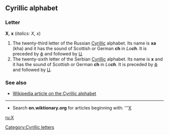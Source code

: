 ==Cyrillic alphabet==
===Letter===
'''Х''', '''х''' (''italics: Х, х'')

#The twenty-third letter of the Russian [[Cyrillic]] alphabet. Its name is '''ха''' (kha) and it has the sound of Scottish or German '''ch''' in ''Lo'''ch'''''. It is preceded by [[ф]] and followed by [[ц|Ц]].
#The twenty-sixth letter of the Serbian [[Cyrillic]] alphabet. Its name is '''х''' and it has the sound of Scottish or German '''ch''' in ''Lo'''ch'''''. It is preceded by [[ф]] and followed by [[ц|Ц]].

===See also===
*[[w:Cyrillic alphabet|Wikipedia article on the Cyrillic alphabet]]

----

*Search '''en.wiktionary.org''' for articles beginning with: '''[http://wiktionary.org/w/wiki.phtml?title=Special:Allpages&from=Х Х]

[[ru:Х]]
[[Category:Cyrillic letters]]